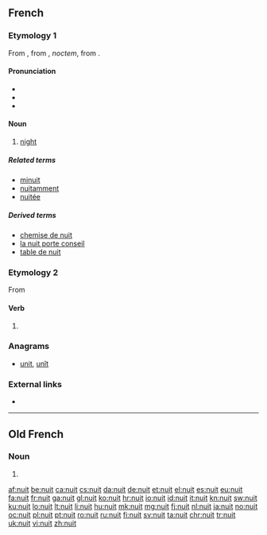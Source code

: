 ==French==

===Etymology 1===
From {{etyl|fro|fr}} {{term|noit|lang=fro}}, from {{etyl|la|fr}} {{term|nox|lang=la}}, ''noctem'', from {{etyl|ine-pro|fr}} {{m|ine-pro|*nókʷts}}.

====Pronunciation====
* {{IPA|/nɥi/|lang=fr}}
* {{audio|Fr-nuit.ogg|audio (une nuit)|lang=fr}}
* {{homophones|nui|nuis|nuits|lang=fr}}

====Noun====
{{fr-noun|f}}

# [[night]]

=====Related terms=====
* [[minuit]]
* [[nuitamment]]
* [[nuitée]]

=====Derived terms=====
* [[chemise de nuit]]
* [[la nuit porte conseil]]
* [[table de nuit]]

===Etymology 2===
From {{l|fr|nuire}}

====Verb====
{{fr-verb-form}}

# {{form of|third person singular present|nuire|lang=fr}}

===Anagrams===
* [[unit#French|unit]], [[unît#French|unît]]

===External links===
* {{R:TLFi}}

----

==Old French==

===Noun===
{{fro-noun|f}}

# {{alternative form of|noit|lang=fro}}

[[af:nuit]]
[[be:nuit]]
[[ca:nuit]]
[[cs:nuit]]
[[da:nuit]]
[[de:nuit]]
[[et:nuit]]
[[el:nuit]]
[[es:nuit]]
[[eu:nuit]]
[[fa:nuit]]
[[fr:nuit]]
[[ga:nuit]]
[[gl:nuit]]
[[ko:nuit]]
[[hr:nuit]]
[[io:nuit]]
[[id:nuit]]
[[it:nuit]]
[[kn:nuit]]
[[sw:nuit]]
[[ku:nuit]]
[[lo:nuit]]
[[lt:nuit]]
[[li:nuit]]
[[hu:nuit]]
[[mk:nuit]]
[[mg:nuit]]
[[fj:nuit]]
[[nl:nuit]]
[[ja:nuit]]
[[no:nuit]]
[[oc:nuit]]
[[pl:nuit]]
[[pt:nuit]]
[[ro:nuit]]
[[ru:nuit]]
[[fi:nuit]]
[[sv:nuit]]
[[ta:nuit]]
[[chr:nuit]]
[[tr:nuit]]
[[uk:nuit]]
[[vi:nuit]]
[[zh:nuit]]